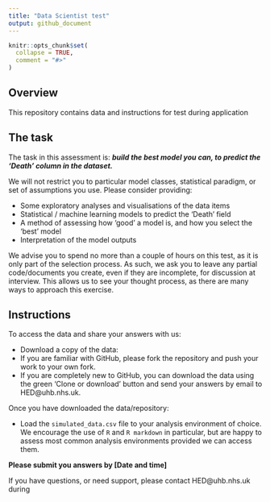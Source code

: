 ```yaml
---
title: "Data Scientist test"
output: github_document
---
```


```r
knitr::opts_chunk$set(
  collapse = TRUE,
  comment = "#>"
)
```

## Overview

This repository contains data and instructions for test during application

## The task

The task in this assessment is: 
___build the best model you can, to predict the 'Death' column in the dataset.___

We will not restrict you to particular model classes, statistical paradigm, or set of assumptions you use. 
Please consider providing:

+ Some exploratory analyses and visualisations of the data items
+ Statistical / machine learning models to predict the 'Death' field
+ A method of assessing how 'good' a model is, and how you select the 'best' model
+ Interpretation of the model outputs

We advise you to spend no more than a couple of hours on this test, as it is only part of the selection process.  As such, we ask you to leave any partial code/documents you create, even if they are incomplete, for discussion at interview.  This allows us to see your thought process, as there are many ways to approach this exercise.

## Instructions 

To access the data and share your answers with us:

+ Download a copy of the data:
 + If you are familiar with GitHub, please fork the repository and push your work to your own fork.
 + If you are completely new to GitHub, you can download the data using the green 'Clone or download' button and send your answers by email to HED@uhb.nhs.uk.

Once you have downloaded the data/repository:

+ Load the `simulated_data.csv` file to your analysis environment of choice.  We encourage the use of `R` and `R markdown` in particular, but are happy to assess most common analysis environments provided we can access them.


__Please submit you answers by  [Date and time]__


If you have questions, or need support, please contact HED@uhb.nhs.uk during 